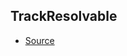 ## TrackResolvable



- [Source](https://github.com/Androz2091/discord-player/blob/e52c3ab/packages/discord-player/src/Structures/Track.ts#L8)